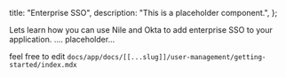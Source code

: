   title: "Enterprise SSO",
  description: "This is a placeholder component.",
};

Lets learn how you can use Nile and Okta to add enterprise SSO to your application.
.... placeholder...

feel free to edit `docs/app/docs/[[...slug]]/user-management/getting-started/index.mdx`
